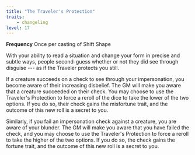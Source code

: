 ```yaml
---
title: "The Traveler's Protection"
traits:
    - changeling
level: 17
---
```


**Frequency** Once per casting of Shift Shape

With your ability to read a situation and change your form in precise and subtle ways, people second-guess whether or not they did see through disguise --- as if the Traveler protects you still.

If a creature succeeds on a check to see through your impersonation, you become aware of their increasing disbelief. The GM will make you aware that a creature succeeded on their check. You may choose to use the Traveler's Protection to force a reroll of the dice to take the lower of the two options. If you do so, their check gains the misfortune trait, and the outcome of this new roll is a secret to you.

Similarly, if you fail an impersonation check against a creature, you are aware of your blunder. The GM will make you aware that you have failed the check, and you may choose to use the Traveler's Protection to force a reroll to take the higher of the two options. If you do so, the check gains the fortune trait, and the outcome of this new roll is a secret to you.
